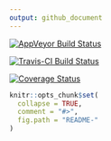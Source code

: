 ```yaml
---
output: github_document
---
```


[![AppVeyor Build Status](https://ci.appveyor.com/api/projects/status/github/BenBarnard/GradSchoolReport?branch=master&svg=true)](https://ci.appveyor.com/project/BenBarnard/GradSchoolReport)

[![Travis-CI Build Status](https://travis-ci.org/BenBarnard/GradSchoolReport.svg?branch=master)](https://travis-ci.org/BenBarnard/GradSchoolReport)

[![Coverage Status](https://img.shields.io/codecov/c/github/BenBarnard/GradSchoolReport/master.svg)](https://codecov.io/github/BenBarnard/GradSchoolReport?branch=master)

```r
knitr::opts_chunk$set(
  collapse = TRUE,
  comment = "#>",
  fig.path = "README-"
)
```
